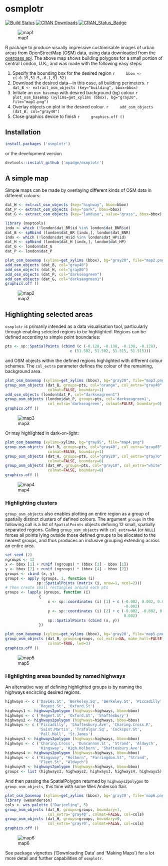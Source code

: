 # osmplotr 
[![Build Status](https://travis-ci.org/mpadge/osmplotr.svg?branch=master)](https://travis-ci.org/mpadge/osmplotr)
[![CRAN Downloads](http://cranlogs.r-pkg.org/badges/osmplotr)](http://cran.r-project.org/package=osmplotr)
[![CRAN_Status_Badge](http://www.r-pkg.org/badges/version/osmplotr)](http://cran.r-project.org/package=osmplotr)

![map1](./figure/map1.png)

R package to produce visually impressive customisable images of urban areas from
OpenStreetMap (OSM) data, using data downloaded from the 
[overpass api](http://overpass-api.de/). The above map shows building polygons
for a small portion of central London, U.K., and was made with the following
easy steps:


1. Specify the bounding box for the desired region
    ```r
    bbox <- c(-0.15,51.5,-0.1,51.52) 
    ```
2. Download the desired data---in this case, all building perimeters.
    ```r
    dat_B <- extract_osm_objects (key="building", bbox=bbox)
    ```
3. Initiate an `osm_basemap` with desired background (`bg`) colour
    ```r
    plot_osm_basemap (xylims=get_xylims (bbox), bg="gray20", file="map1.png")
    ```
4. Overlay objects on plot in the desired colour.
    ```r
    add_osm_objects (dat_B, col="gray40")
    ```
5. Close graphics device to finish
    ```r
    graphics.off ()
    ```

## Installation

```r
install.packages ('osmplotr')
```
or the development version
```r
devtools::install_github ('mpadge/osmplotr')
```

## A simple map

Simple maps can be made by overlaying different kinds of OSM data in different
colours:
```r
dat_H <- extract_osm_objects (key="highway", bbox=bbox)
dat_P <- extract_osm_objects (key="park", bbox=bbox)
dat_G <- extract_osm_objects (key="landuse", value="grass", bbox=bbox)
```
```r
library (maptools)
indx <- which (!london$dat_BR$id %in% london$dat_BNR$id)
dat_B <- spRbind (london$dat_BR [indx,], london$dat_BNR)
indx <- which (!london$dat_H$id %in% london$dat_HP$id)
dat_H <- spRbind (london$dat_H [indx,], london$dat_HP)
dat_G <- london$dat_G
dat_P <- london$dat_P
```
```r
plot_osm_basemap (xylims=get_xylims (bbox), bg="gray20", file="map2.png")
add_osm_objects (dat_B, col="gray40")
add_osm_objects (dat_H, col="gray80")
add_osm_objects (dat_P, col="darkseagreen")
add_osm_objects (dat_G, col="darkseagreen1")
graphics.off ()
```

![map2](./figure/map2.png)

## Highlighting selected areas

`osmplotr` is primarily intended as a data visualisation tool, particularly
through enabling selected regions to be highlighted. Regions can be defined
according to simple point boundaries:

```r
pts <- sp::SpatialPoints (cbind (c (-0.128, -0.138, -0.138, -0.128),
                             c (51.502, 51.502, 51.515, 51.515)))
```
and OSM objects within the defined regions highlighted with different colour
schemes. The `col_extra` parameter defines the colour of the remaining,
background area.
```r
plot_osm_basemap (xylims=get_xylims (bbox), bg="gray20", file="map3.png")
group_osm_objects (dat_B, groups=pts, col="orange", col_extra="gray40", 
                   colmat=FALSE, boundary=1)
add_osm_objects (london$dat_P, col="darkseagreen1")
group_osm_objects (london$dat_P, groups=pts, col='darkseagreen1',
                   col_extra='darkseagreen', colmat=FALSE, boundary=0)
graphics.off ()
```
![map3](./figure/map3.png)

Or may highlighted in dark-on-light:
```r
plot_osm_basemap (xylims=xylims, bg="gray95", file="map4.png")
group_osm_objects (dat_B, groups=pts, col="gray40", col_extra="gray85",
                   colmat=FALSE, boundary=1)
group_osm_objects (dat_H, groups=pts, col="gray20", col_extra="gray70",
                   colmat=FALSE, boundary=0)
group_osm_objects (dat_HP, groups=pts, col="gray10", col_extra="white",
                   colmat=FALSE, boundary=0)
graphics.off ()
```
![map4](./figure/map4.png)

### Highlighting clusters

`group_osm_objects` also enables plotting an entire region as a group of
spatially distinct clusters of defined colours. The argument `groups` in the
following call is a list of `SpatialPoints` objects defining 12 small, spatially
separated regions.  Calling `group_osm_objects` with `col_extra=NA` (or `NULL`)
forces all points lying outside those defined groups to be allocated to the
nearest groups, and thus produces an inclusive grouping extending across an
entire area.

```r
set.seed (2)
ngroups <- 12
x <- bbox [1] + runif (ngroups) * (bbox [3] - bbox [1])
y <- bbox [2] + runif (ngroups) * (bbox [4] - bbox [2])
groups <- cbind (x, y)
groups <- apply (groups, 1, function (i) 
              sp::SpatialPoints (matrix (i, nrow=1, ncol=2)))
# Then create small rectangles around each pts
groups <- lapply (groups, function (i)
               {
                   x <- sp::coordinates (i) [1] + c (-0.002, 0.002, 0.002,
                                                     -0.002)
                   y <- sp::coordinates (i) [2] + c (-0.002, -0.002, 0.002,
                                                     0.002)
                   sp::SpatialPoints (cbind (x, y))
               })
```
```r
plot_osm_basemap (xylims=get_xylims (bbox), bg='gray20', file='map5.png')
group_osm_objects (dat_B, groups=groups, col_extra=NA, make_hull=FALSE,
                   colmat=TRUE, lwd=3)
graphics.off ()
```
![map5](./figure/map5.png)

### Highlighting areas bounded by named highways

An alternative way of defining highlighted groups is by naming the highways
encircling desired regions.
```r
highways <- c ('Davies.St', 'Berkeley.Sq', 'Berkeley.St', 'Piccadilly',
               'Regent.St', 'Oxford.St')
highways1 <- highways2polygon (highways=highways, bbox=bbox)
highways <- c ('Regent.St', 'Oxford.St', 'Shaftesbury')
highways2 <- highways2polygon (highways=highways, bbox=bbox)
highways <- c ('Piccadilly', 'Shaftesbury.Ave', 'Charing.Cross.R',
               'Saint.Martin', 'Trafalgar.Sq', 'Cockspur.St',
               'Pall.Mall', 'St.James')
highways3 <- highways2polygon (highways=highways, bbox=bbox)
highways <- c ('Charing.Cross', 'Duncannon.St', 'Strand', 'Aldwych',
               'Kingsway', 'High.Holborn', 'Shaftesbury.Ave')
highways4 <- highways2polygon (highways=highways, bbox=bbox)
highways <- c ("Kingsway", "Holborn", "Farringdon.St", "Strand",
               "Fleet.St", "Aldwych")
highways5 <- highways2polygon (highways=highways, bbox=bbox)
groups <- list (highways1, highways2, highways3, highways4, highways5)
```
And then passing the SpatialPolygon returned by `highways2polygon` to
`group_osm_objects`, this time with some Wes Anderson flair.
```r
plot_osm_basemap (xylims=get_xylims (bbox), bg='gray20', file='map6.png')
library (wesanderson)
cols <- wes_palette ("Darjeeling", 5) 
group_osm_objects (dat_B, groups=groups, boundary=1,
                   col_extra='gray40', colmat=FALSE, col=cols)
group_osm_objects (dat_H, groups=groups, boundary=0,
                   col_extra='gray70', colmat=FALSE, col=cols)
graphics.off ()
```
![map6](./figure/map6.png)

See package vignettes ('Downloading Data' and 'Making Maps') for a lot more
detail and further capabilities of `osmplotr`.

